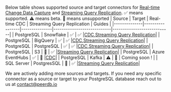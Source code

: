 
Below table shows supported source and target connectors for [Real-time Change Data Capture](http://localhost:3000/usecases/Real-time%20CDC/overview) and [Streaming Query Replication](http://localhost:3000/usecases/Streaming%20Query%20Replication/overview). ✅ means supported. ⚠️  means beta. 🛑 means unsupported
| Source       | Target          | Real-time CDC | Streaming Query Replication | Guides |
|--------------|-----------------|---------------|----------------------------|----------------------------|
| PostgreSQL   | Snowflake       |       ✅       |            ✅              |[CDC](https://docs.peerdb.io/usecases/Real-time%20CDC/postgres-to-snowflake),[Streaming Query Replication](https://docs.peerdb.io/usecases/Streaming%20Query%20Replication/postgres-to-snowflake)|
| PostgreSQL   | BigQuery        |       ✅       |            ✅              |[CDC](https://docs.peerdb.io/usecases/Real-time%20CDC/postgres-to-bigquery),[Streaming Query Replication](https://docs.peerdb.io/usecases/Streaming%20Query%20Replication/postgres-to-bigquery)|
| PostgreSQL   | PostgreSQL     |       ✅       |            ✅              |[CDC](https://docs.peerdb.io/usecases/Real-time%20CDC/postgres-to-postgres),[Streaming Query Replication](https://docs.peerdb.io/usecases/Streaming%20Query%20Replication/postgres-to-postgres)|
| PostgreSQL   | S3              |      🛑      |            ✅              |[Streaming Query Replication](http://localhost:3000/usecases/Streaming%20Query%20Replication/postgres-to-s3)|
| PostgreSQL   | Azure EventHubs |      ✅      |            🛑             |[CDC](https://docs.peerdb.io/usecases/Real-time%20CDC/postgres-to-azure-eventhubs)|
| PostgreSQL   | Kafka          |      ⚠️      |            🛑             | Coming soon ! |
| SQL Server   | PostgresSQL     |      🛑      |            ✅             |[Streaming Query Replication](https://docs.peerdb.io/usecases/Streaming%20Query%20Replication/sqlserver-to-postgres)|


We are actively adding more sources and targets. If you need any specific connector as a source or target to your PostgreSQL database reach out to us at contact@peerdb.io